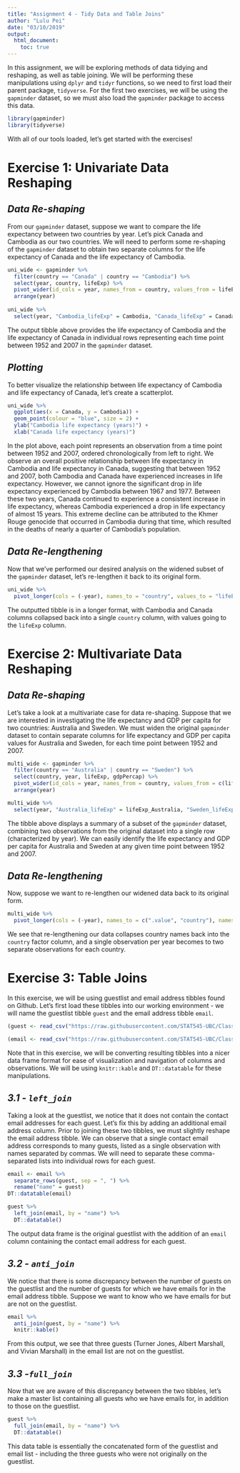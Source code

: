---
title: "Assignment 4 - Tidy Data and Table Joins"
author: "Lulu Pei"
date: "03/10/2019"
output: 
  html_document:
    toc: true
---

In this assignment, we will be exploring methods of data tidying and reshaping, as well as table joining. We will be performing these manipulations using `dplyr` and `tidyr` functions, so we need to first load their parent package, `tidyverse`. For the first two exercises, we will be using the `gapminder` dataset, so we must also load the `gapminder` package to access this data. 

```{r, message = FALSE}
library(gapminder)
library(tidyverse)
```

With all of our tools loaded, let's get started with the exercises!

# Exercise 1: Univariate Data Reshaping 

## _Data Re-shaping_

From our `gapminder` dataset, suppose we want to compare the life expectancy between two countries by year. Let's pick Canada and Cambodia as our two countries. We will need to perform some re-shaping of the `gapminder` dataset to obtain two separate columns for the life expectancy of Canada and the life expectancy of Cambodia.

```{r, comment = NA}
uni_wide <- gapminder %>%
  filter(country == "Canada" | country == "Cambodia") %>%
  select(year, country, lifeExp) %>%
  pivot_wider(id_cols = year, names_from = country, values_from = lifeExp) %>%
  arrange(year)
 
uni_wide %>%
  select(year, "Cambodia_lifeExp" = Cambodia, "Canada_lifeExp" = Canada)
```

The output tibble above provides the life expectancy of Cambodia and the life expectancy of Canada in individual rows representing each time point between 1952 and 2007 in the `gapminder` dataset.

## _Plotting_

To better visualize the relationship between life expectancy of Cambodia and life expectancy of Canada, let's create a scatterplot. 

```{r, fig.align='center'}
uni_wide %>%
  ggplot(aes(x = Canada, y = Cambodia)) +
  geom_point(colour = "blue", size = 2) +
  ylab("Cambodia life expectancy (years)") +
  xlab("Canada life expectancy (years)")
```

In the plot above, each point represents an observation from a time point between 1952 and 2007, ordered chronologically from left to right. We observe an overall positive relationship between life expectancy in Cambodia and life expectancy in Canada, suggesting that between 1952 and 2007, both Cambodia and Canada have experienced increases in life expectancy. However, we cannot ignore the significant drop in life expectancy experienced by Cambodia between 1967 and 1977. Between these two years, Canada continued to experience a consistent increase in life expectancy, whereas Cambodia experienced a drop in life expectancy of almost 15 years. This extreme decline can be attributed to the Khmer Rouge genocide that occurred in Cambodia during that time, which resulted in the deaths of nearly a quarter of Cambodia's population. 

## _Data Re-lengthening_

Now that we've performed our desired analysis on the widened subset of the `gapminder` dataset, let's re-lengthen it back to its original form.

```{r, comment = NA}
uni_wide %>%
  pivot_longer(cols = (-year), names_to = "country", values_to = "lifeExp")
```

The outputted tibble is in a longer format, with Cambodia and Canada columns collapsed back into a single `country` column, with values going to the `lifeExp` column. 

# Exercise 2: Multivariate Data Reshaping

## _Data Re-shaping_

Let's take a look at a multivariate case for data re-shaping. Suppose that we are interested in investigating the life expectancy and GDP per capita for two countries: Australia and Sweden. We must widen the original `gapminder` dataset to contain separate columns for life expectancy and GDP per capita values for Australia and Sweden, for each time point between 1952 and 2007. 

```{r, comment = NA}
multi_wide <- gapminder %>%
  filter(country == "Australia" | country == "Sweden") %>%
  select(country, year, lifeExp, gdpPercap) %>%
  pivot_wider(id_cols = year, names_from = country, values_from = c(lifeExp, gdpPercap)) %>%
  arrange(year)

multi_wide %>%
  select(year, "Australia_lifeExp" = lifeExp_Australia, "Sweden_lifeExp" = lifeExp_Sweden, "Australia_gdp" = gdpPercap_Australia, "Sweden_gdp" = gdpPercap_Sweden)
```

The tibble above displays a summary of a subset of the `gapminder` dataset, combining two observations from the original dataset into a single row (characterized by year). We can easily identify the life expectancy and GDP per capita for Australia and Sweden at any given time point between 1952 and 2007. 

## _Data Re-lengthening_

Now, suppose we want to re-lengthen our widened data back to its original form. 

```{r, comment = NA}
multi_wide %>%
  pivot_longer(cols = (-year), names_to = c(".value", "country"), names_sep = "_")
```

We see that re-lengthening our data collapses country names back into the `country` factor column, and a single observation per year becomes to two separate observations for each country. 

# Exercise 3: Table Joins

In this exercise, we will be using guestlist and email address tibbles found on Github. Let's first load these tibbles into our working environment - we will name the guestlist tibble `guest` and the email address tibble `email`. 

```{r, message = FALSE, comment = NA}
(guest <- read_csv("https://raw.githubusercontent.com/STAT545-UBC/Classroom/master/data/wedding/attend.csv"))

(email <- read_csv("https://raw.githubusercontent.com/STAT545-UBC/Classroom/master/data/wedding/emails.csv"))
```

Note that in this exercise, we will be converting resulting tibbles into a nicer data frame format for ease of visualization and navigation of columns and observations. We will be using `knitr::kable` and `DT::datatable` for these manipulations. 

## _3.1 - `left_join`_

Taking a look at the guestlist, we notice that it does not contain the contact email addresses for each guest. Let's fix this by adding an additional email address column. Prior to joining these two tibbles, we must slightly reshape the email address tibble. We can observe that a single contact email address corresponds to many guests, listed as a single observation with names separated by commas. We will need to separate these comma-separated lists into individual rows for each guest. 

```{r, comment = NA}
email <- email %>% 
  separate_rows(guest, sep = ", ") %>%
  rename("name" = guest)
DT::datatable(email)

guest %>%
  left_join(email, by = "name") %>%
  DT::datatable()
```

The output data frame is the original guestlist with the addition of an `email` column containing the contact email address for each guest.

## _3.2 - `anti_join`_

We notice that there is some discrepancy between the number of guests on the guestlist and the number of guests for which we have emails for in the email address tibble. Suppose we want to know who we have emails for but are not on the guestlist.

```{r, comment = NA}
email %>%
  anti_join(guest, by = "name") %>%
  knitr::kable()
```

From this output, we see that three guests (Turner Jones, Albert Marshall, and Vivian Marshall) in the email list are not on the guestlist. 

## _3.3 -`full_join`_

Now that we are aware of this discrepancy between the two tibbles, let's make a master list containing all guests who we have emails for, in addition to those on the guestlist.

```{r, comment = NA}
guest %>%
  full_join(email, by = "name") %>%
  DT::datatable()
```

This data table is essentially the concatenated form of the guestlist and email list - including the three guests who were not originally on the guestlist. 
